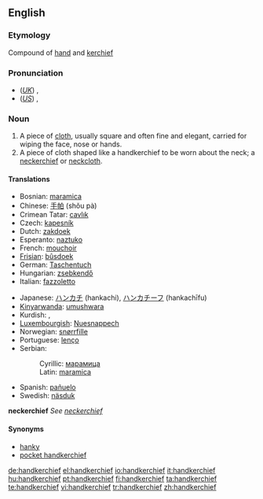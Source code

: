 ==English==

===Etymology===
Compound of [[hand]] and [[kerchief]]

===Pronunciation===
*(''[[Received Pronunciation|UK]]'') {{IPA|/ˈhæŋkətʃɪf/}}, {{SAMPA|/"h{Nk@tSIf/}}
*(''[[General American|US]]'') {{IPA|/ˈhæŋkɚtʃɪf/}}, {{SAMPA|/"h{Nk@`tSIf/}}

===Noun===
{{en-noun|handkerchieves}}

# A piece of [[cloth]], usually square and often fine and elegant, carried for wiping the face, nose or hands.
# A piece of cloth shaped like a handkerchief to be worn about the neck; a [[neckerchief]] or [[neckcloth]].

====Translations====
{{trans-top|cloth for wiping the face, nose or hands}}
*Bosnian: [[maramica#Bosnian|maramica]] {{f}}
*Chinese: [[手帕]] (shǒu pà)
*Crimean Tatar: [[cavlık]]
*Czech: [[kapesník]] {{m}}
*Dutch: [[zakdoek]] {{m}}
*Esperanto: [[naztuko]]
*French: [[mouchoir]] {{m}}
*[[Frisian]]: [[bûsdoek]]
*German: [[Taschentuch]] {{m}}
*Hungarian: [[zseb]][[kendő]]
*Italian: [[fazzoletto]] {{m}}
{{trans-mid}}
*Japanese: [[ハンカチ]] (hankachi), [[ハンカチーフ]] (hankachīfu)
*[[Kinyarwanda]]: [[umushwara]]
*Kurdish: {{KUchar|[[ده‌سه‌سڕ]]}}, {{KUchar|[[ده‌سته‌سڕ]]}}
*[[Luxembourgish]]: [[Nuesnappech]]
*Norwegian: [[snørrfille]]
*Portuguese: [[lenço]] {{m}}
*Serbian:
*:Cyrillic: [[марамица#Serbian|марамица]] {{f}}
*:Latin: [[maramica#Serbian|maramica]] {{f}}
*Spanish: [[pañuelo]] {{m}}
*Swedish: [[näsduk]]
{{trans-bottom}}

'''neckerchief'''
''See [[neckerchief]]''

====Synonyms====
*[[hanky]]
*[[pocket handkerchief]]

[[de:handkerchief]]
[[el:handkerchief]]
[[io:handkerchief]]
[[it:handkerchief]]
[[hu:handkerchief]]
[[pt:handkerchief]]
[[fi:handkerchief]]
[[ta:handkerchief]]
[[te:handkerchief]]
[[vi:handkerchief]]
[[tr:handkerchief]]
[[zh:handkerchief]]